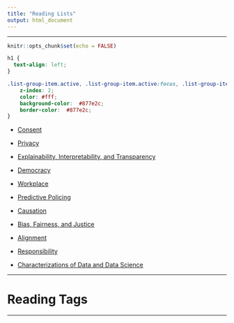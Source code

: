 ```yaml
---
title: "Reading Lists"
output: html_document
---
```


----

```r
knitr::opts_chunk$set(echo = FALSE)
```

```css
h1 {
  text-align: left;
}

.list-group-item.active, .list-group-item.active:focus, .list-group-item.active:hover {
    z-index: 2;
    color: #fff;
    background-color:  #877e2c;
    border-color:  #877e2c;
}
```

* [Consent](Consent.html)

* [Privacy](Privacy.html)

* [Explainability, Interpretability, and Transparency](Explainability.html)

* [Democracy](Democracy.html)

* [Workplace](Workplace.html)

* [Predictive Policing](Predictive-Policing.html)

* [Causation](Causation.html)

* [Bias, Fairness, and Justice](Bias.html)

* [Alignment](Alignment.html)

* [Responsibility](Responsibility.html)

* [Characterizations of Data and Data Science](Characterizations.html)

----

# Reading Tags

----
